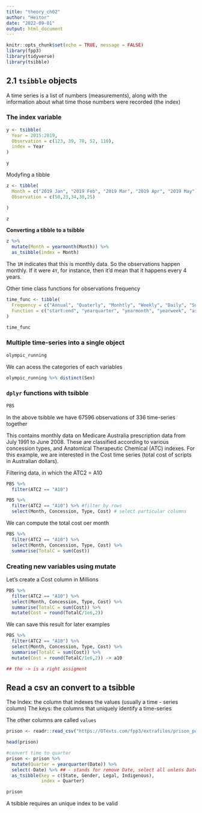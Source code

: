 ```yaml
---
title: "theory_ch02"
author: "Heitor"
date: "2022-09-01"
output: html_document
---
```


```r
knitr::opts_chunk$set(echo = TRUE, message = FALSE)
library(fpp3)
library(tidyverse)
library(tsibble)
```

## 2.1 `tsibble` objects

A time series is a list of numbers (measurements), along with the information about what time those numbers were recorded (the index)

### The index variable

```r
y <- tsibble(
  Year = 2015:2019,
  Observation = c(123, 39, 78, 52, 110),
  index = Year
)

y
```

Modyfing a tibble

```r
z <- tibble(
  Month = c("2019 Jan", "2019 Feb", "2019 Mar", "2019 Apr", "2019 May"),
  Observation = c(50,23,34,30,25)

)

z
```
**Converting a tibble to a tsibble**

```r
z %>% 
  mutate(Month = yearmonth(Month)) %>%
  as_tsibble(index = Month)
```

The `1M` indicates that this is monthly data. So the observations happen monthly. If it were `4Y`, for instance, then it'd mean that it happens every 4 years.

Other time class functions for observations frequency

```r
time_func <- tibble(
  Frequency = c("Annual", "Quaterly", "Monhtly", "Weekly", "Daily", "Sub-daily"),
  Function = c("start:end", "yearquarter", "yearmonth", "yearweek", "as_date() / ymd()", "as_datetime() / ymd_hms()")
)

time_func
```

### Multiple time-series into a single object

```r
olympic_running
```
We can acess the categories of each variables

```r
olympic_running %>% distinct(Sex)
```

### `dplyr` functions with tsibble

```r
PBS
```
In the above tsibble we have 67596 observations of 336 time-series together

This contains monthly data on Medicare Australia prescription data from July 1991 to June 2008. These are classified according to various concession types, and Anatomical Therapeutic Chemical (ATC) indexes. For this example, we are interested in the Cost time series (total cost of scripts in Australian dollars).

Filtering data, in which the ATC2 = A10

```r
PBS %>% 
  filter(ATC2 == "A10")
```

```r
PBS %>% 
  filter(ATC2 == "A10") %>% #filter by rows
  select(Month, Concession, Type, Cost) # select particular columns
```
We can compute the total cost oer month

```r
PBS %>% 
  filter(ATC2 == "A10") %>% 
  select(Month, Concession, Type, Cost) %>% 
  summarise(TotalC = sum(Cost))
```
### Creating new variables using mutate

Let's create a Cost column in Millions

```r
PBS %>% 
  filter(ATC2 == "A10") %>% 
  select(Month, Concession, Type, Cost) %>% 
  summarise(TotalC = sum(Cost)) %>% 
  mutate(Cost = round(TotalC/1e6,2))
```
We can save this result for later examples

```r
PBS %>% 
  filter(ATC2 == "A10") %>% 
  select(Month, Concession, Type, Cost) %>% 
  summarise(TotalC = sum(Cost)) %>% 
  mutate(Cost = round(TotalC/1e6,2)) -> a10

## the -> is a right assigment
```

## Read a csv an convert to a tsibble

The Index: the column that indexes the values (usually a time - series column)
The keys: the columns that uniquely identify a time-series

The other columns are called `values`

```r
prison <- readr::read_csv("https://OTexts.com/fpp3/extrafiles/prison_population.csv")

head(prison)

#convert time to quarter
prison <- prison %>% 
  mutate(Quarter = yearquarter(Date)) %>%  
  select(-Date) %>% ## - stands for remove Date, select all unless Date
  as_tsibble(key = c(State, Gender, Legal, Indigenous),
             index = Quarter)

prison
```
A tsibble requires an unique index to be valid
